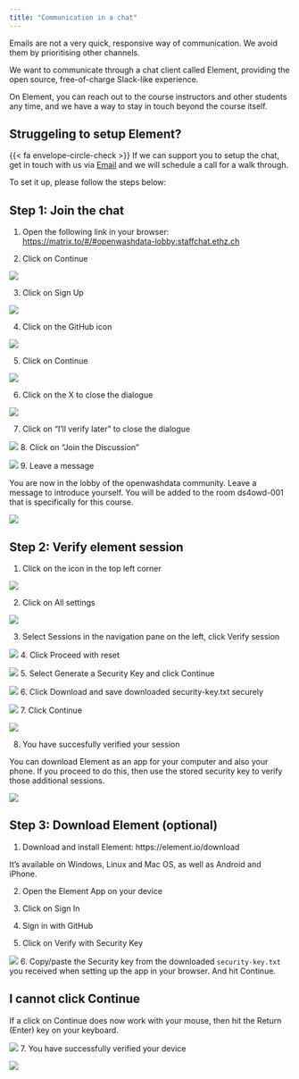 ```yaml
---
title: "Communication in a chat"
---
```


Emails are not a very quick, responsive way of communication. We avoid them by prioritising other channels.

We want to communicate through a chat client called Element, providing the open source, free-of-charge Slack-like experience.

On Element, you can reach out to the course instructors and other students any time, and we have a way to stay in touch beyond the course itself. 

::: {.callout-warning collapse="true"}
## Struggeling to setup Element?
{{< fa envelope-circle-check >}} If we can support you to setup the chat, get in touch with us via <a href="mailto:ghe@mavt.ethz.ch?subject=openwashdata support" target="_blank">Email</a> and we will schedule a call for a walk through. 
:::

To set it up, please follow the steps below:

## Step 1: Join the chat

1. Open the following link in your browser: <https://matrix.to/#/#openwashdata-lobby:staffchat.ethz.ch>

2. Click on [Continue]{.highlight-peach}

![](images/setup-element-01.png)

3. Click on [Sign Up]{.highlight-peach}

![](images/setup-element-02.png)

4. Click on the [GitHub icon]{.highlight-peach}

![](images/setup-element-03.png)

5. Click on [Continue]{.highlight-peach}

![](images/setup-element-04.png)

6. Click on the [X]{.highlight-peach} to close the dialogue

![](images/setup-element-05.png)

7. Click on ["I'll verify later"]{.highlight-peach} to close the dialogue

![](images/setup-element-06.png)
8. Click on ["Join the Discussion"]{.highlight-peach}

![](images/setup-element-07.png)
9. Leave a message

You are now in the lobby of the openwashdata community. [Leave a message]{.highlight-peach} to introduce yourself. You will be added to the room ds4owd-001 that is specifically for this course.

![](images/setup-element-08.png)

## Step 2: Verify element session

1. Click on the icon in the [top left corner]{.highlight-peach}

![](images/verify-element-session-01.png)

2. Click on [All settings]{.highlight-peach}

![](images/verify-element-session-02.png)

3. Select Sessions in the navigation pane on the left, click Verify session

![](images/verify-element-session-03.png)
4. Click [Proceed with reset]{.highlight-peach}

![](images/verify-element-session-04.png)
5. Select Generate a Security Key and click [Continue]{.highlight-peach}

![](images/verify-element-session-05.png)
6. Click [Download]{.highlight-peach} and save downloaded security-key.txt securely

![](images/verify-element-session-06.png)
7. Click [Continue]{.highlight-peach}

![](images/verify-element-session-07.png)

8. You have succesfully verified your session

You can download Element as an app for your computer and also your phone. If you proceed to do this, then use the stored security key to verify those additional sessions.

![](images/verify-element-session-08.png)

## Step 3: Download Element (optional)

1. Download and install Element: https://element.io/download

It’s available on Windows, Linux and Mac OS, as well as Android and iPhone.

2. Open the Element App on your device

3. Click on Sign In

4. Sign in with GitHub

5. Click on [Verify with Security Key]{.highlight-peach}

![](images/verify-element-app-session-01.png)
6. Copy/paste the Security key from the downloaded `security-key.txt` you received when setting up the app in your browser. And hit Continue.

::: {.callout-warning collapse="false"}
## I cannot click Continue

If a click on Continue does now work with your mouse, then hit the Return (Enter) key on your keyboard.

:::

![](images/verify-element-app-session-02.png)
7. You have successfully verified your device

![](images/verify-element-app-session-03.png)